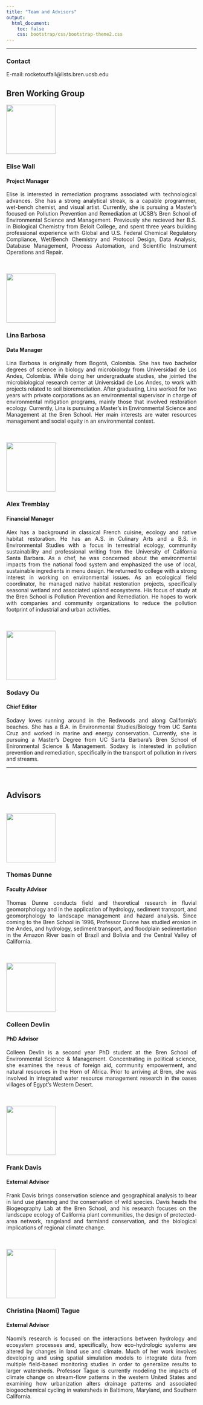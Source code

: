 ```yaml
---
title: "Team and Advisors"
output:
  html_document:
    toc: false
    css: bootstrap/css/bootstrap-theme2.css
---
```

***
### Contact
E-mail: rocketoutfall@lists.bren.ucsb.edu

## Bren Working Group

<div class="row" style="text-align: justify">
  <div class="col-md-2">
  <img src=images/Elise.png class="img-rounded" width="130" height="130"/>
  </div>
  <div>
### Elise Wall
#### Project Manager
Elise is interested in remediation programs associated with technological advances. She has a strong analytical streak, is a capable programmer, wet-bench chemist, and visual artist. Currently, she is pursuing a Master's focused on Pollution Prevention and Remediation at UCSB's Bren School of Environmental Science and Management. Previously she recieved her B.S. in Biological Chemistry from Beloit College, and spent three years building professional experience with Global and U.S. Federal Chemical Regulatory Compliance, Wet/Bench Chemistry and Protocol Design, Data Analysis, Database Management, Process Automation, and Scientific Instrument Operations and Repair.
</div></div>
<br /><br />
<div class="row" style="text-align: justify">
  <div class="col-md-2">
  <img src=images/Lina.png class="img-rounded" width="130" height="130"/>
  </div>
  <div>
### Lina Barbosa
#### Data Manager
Lina Barbosa is originally from Bogotá, Colombia. She has two bachelor degrees of science in biology and microbiology from Universidad de Los Andes, Colombia. While doing her undergraduate studies, she jointed the microbiological research center at Universidad de Los Andes, to work with projects related to soil bioremediation. After graduating, Lina worked for two years with private corporations as an environmental supervisor in charge of environmental mitigation programs, mainly those that involved restoration ecology. Currently, Lina is pursuing a Master's in Environmental Science and Management at the Bren School. Her main interests are water resources management and social equity in an environmental context.
</div></div>
<br /><br />
<div class="row" style="text-align: justify">
  <div class="col-md-2">
  <img src=images/Alex.png class="img-rounded" width="130" height="130"/>
  </div>
  <div>
### Alex Tremblay
#### Financial Manager
Alex has a background in classical French cuisine, ecology and native habitat restoration. He has an A.S. in Culinary Arts and a B.S. in Environmental Studies with a focus in terrestrial ecology, community sustainability and professional writing from the University of California Santa Barbara. As a chef, he was concerned about the environmental impacts from the national food system and emphasized the use of local, sustainable ingredients in menu design. He returned to college with a strong interest in working on environmental issues. As an ecological field coordinator, he managed native habitat restoration projects, specifically seasonal wetland and associated upland ecosystems. His focus of study at the Bren School is Pollution Prevention and Remediation. He hopes to work with companies and community organizations to reduce the pollution footprint of industrial and urban activities.
</div></div>
<br /><br />
<div class="row" style="text-align: justify">
  <div class="col-md-2">
  <img src=images/Sodavy.jpg class="img-rounded" width="130" height="130"/>
  </div>
  <div>
### Sodavy Ou
#### Chief Editor
Sodavy loves running around in the Redwoods and along California's beaches. She has a B.A. in Environmental Studies/Biology from UC Santa Cruz and worked in marine and energy conservation. Currently, she is pursuing a Master's Degree from UC Santa Barbara's Bren School of Enironmental Science & Management. Sodavy is interested in pollution prevention and remediation, specifically in the transport of pollution in rivers and streams.

***

</div></div>
<br />


## Advisors

<br />
<div class="row" style="text-align: justify">
  <div class="col-md-2">
  <img src=images/Tom.jpg class="img-rounded" width="130" height="130"/>
  </div>
<div>
### Thomas Dunne
#### Faculty Advisor
Thomas Dunne conducts field and theoretical research in fluvial geomorphology and in the application of hydrology, sediment transport, and geomorphology to landscape management and hazard analysis. Since coming to the Bren School in 1996, Professor Dunne has studied erosion in the Andes, and hydrology, sediment transport, and floodplain sedimentation in the Amazon River basin of Brazil and Bolivia and the Central Valley of California.
</div></div>
<br /><br />
<div class="row" style="text-align: justify">
  <div class="col-md-2">
  <img src=images/Colleen.jpg class="img-rounded" width="130" height="130"/>
  </div>
  <div>
### Colleen Devlin
#### PhD Advisor
Colleen Devlin is a second year PhD student at the Bren School of Environmental Science & Management. Concentrating in political science, she examines the nexus of foreign aid, community empowerment, and natural resources in the Horn of Africa.  Prior to arriving at Bren, she was involved in integrated water resource management research in the oases villages of Egypt's Western Desert. 
</div></div>
<br /><br />
<div class="row" style="text-align: justify">
  <div class="col-md-2">
  <img src=images/Frank.jpg class="img-rounded" width="130" height="130"/>
  </div>
  <div>
### Frank Davis 
#### External Advisor
Frank Davis brings conservation science and geographical analysis to bear in land use planning and the conservation of wild species. Davis heads the Biogeography Lab at the Bren School, and his research focuses on the landscape ecology of California plant communities, the design of protected-area network, rangeland and farmland conservation, and the biological implications of regional climate change.
</div></div>
<br /><br />
<div class="row" style="text-align: justify">
  <div class="col-md-2">
  <img src=images/Naomi.jpg class="img-rounded" width="130" height="130"/>
  </div>
  <div>
### Christina (Naomi) Tague
#### External Advisor 
Naomi's research is focused on the interactions between hydrology and ecosystem processes and, specifically, how eco-hydrologic systems are altered by changes in land use and climate. Much of her work involves developing and using spatial simulation models to integrate data from multiple field-based monitoring studies in order to generalize results to larger watersheds. Professor Tague is currently modeling the impacts of climate change on stream-flow patterns in the western United States and examining how urbanization alters drainage patterns and associated biogeochemical cycling in watersheds in Baltimore, Maryland, and Southern California.
</div></div>
